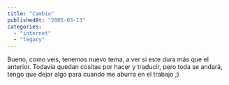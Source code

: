 ```yaml
---
title: "Cambio"
publishedAt: "2005-03-13"
categories: 
  - "internet"
  - "legacy"
---
```


Bueno, como veis, tenemos nuevo tema, a ver si este dura más que el anterior. Todavia quedan cositas por hacer y traducir, pero toda se andará, tengo que dejar algo para cuando me aburra en el trabajo ;)
